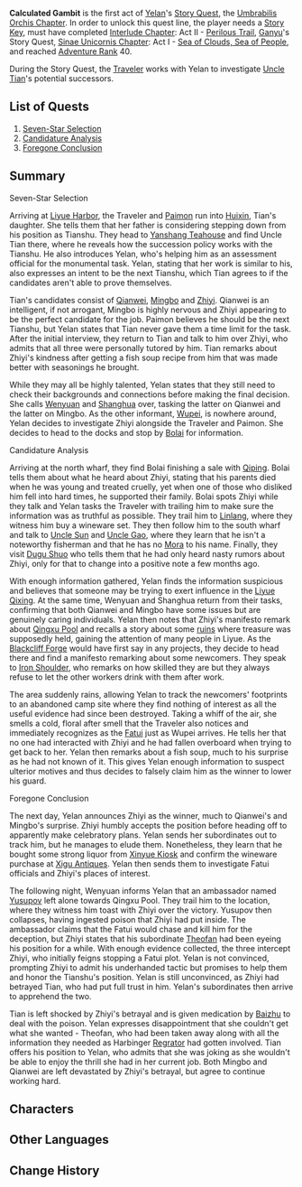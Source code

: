 {{Act Infobox
|image          = Story Card Umbrabilis Orchis Chapter Act I.png
|type           = Story
|chapter        = Umbrabilis Orchis Chapter
|act            = I
|character      = Yelan
|ARReq          = 40
|keyReq         = 1
|archonQuestReq = [[Interlude Chapter]]: Act II - [[Perilous Trail]]
|storyQuestReq  = [[Sinae Unicornis Chapter]]: Act I - [[Sea of Clouds, Sea of People]]
}}<!--
{{Description|}}-->
'''Calculated Gambit''' is the first act of [[Yelan]]'s [[Story Quest]], the [[Umbrabilis Orchis Chapter]]. In order to unlock this quest line, the player needs a [[Story Key]], must have completed [[Interlude Chapter]]: Act II - [[Perilous Trail]], [[Ganyu]]'s Story Quest, [[Sinae Unicornis Chapter]]: Act I - [[Sea of Clouds, Sea of People]], and reached [[Adventure Rank]] 40.

During the Story Quest, the [[Traveler]] works with Yelan to investigate [[Uncle Tian]]'s potential successors.

==List of Quests==
# [[Seven-Star Selection]]
# [[Candidature Analysis]]
# [[Foregone Conclusion]]

==Summary==
{{Description|The Tianshu of the Liyue Qixing is getting on in years, and the selection of his successor is nigh.<br />As the three candidates present themselves one after another, some force seems to be stirring the seemingly calm waters...<br />Now, even the greatest of chess-masters may play false, and thus set the game. Yet there are already precious few worthy players in the first place, and many more still are those who do not even comprehend that they are on the board.|Events Overview description}}

;Seven-Star Selection

Arriving at [[Liyue Harbor]], the Traveler and [[Paimon]] run into [[Huixin]], Tian's daughter. She tells them that her father is considering stepping down from his position as Tianshu. They head to [[Yanshang Teahouse]] and find Uncle Tian there, where he reveals how the succession policy works with the Tianshu. He also introduces Yelan, who's helping him as an assessment official for the monumental task. Yelan, stating that her work is similar to his, also expresses an intent to be the next Tianshu, which Tian agrees to if the candidates aren't able to prove themselves.

Tian's candidates consist of [[Qianwei]], [[Mingbo]] and [[Zhiyi]]. Qianwei is an intelligent, if not arrogant, Mingbo is highly nervous and Zhiyi appearing to be the perfect candidate for the job. Paimon believes he should be the next Tianshu, but Yelan states that Tian never gave them a time limit for the task. After the initial interview, they return to Tian and talk to him over Zhiyi, who admits that all three were personally tutored by him. Tian remarks about Zhiyi's kindness after getting a fish soup recipe from him that was made better with seasonings he brought.

While they may all be highly talented, Yelan states that they still need to check their backgrounds and connections before making the final decision. She calls [[Wenyuan]] and [[Shanghua]] over, tasking the latter on Qianwei and the latter on Mingbo. As the other informant, [[Wupei]], is nowhere around, Yelan decides to investigate Zhiyi alongside the Traveler and Paimon. She decides to head to the docks and stop by [[Bolai]] for information.

;Candidature Analysis

Arriving at the north wharf, they find Bolai finishing a sale with [[Qiping]]. Bolai tells them about what he heard about Zhiyi, stating that his parents died when he was young and treated cruelly, yet when one of those who disliked him fell into hard times, he supported their family. Bolai spots Zhiyi while they talk and Yelan tasks the Traveler with trailing him to make sure the information was as truthful as possible. They trail him to [[Linlang]], where they witness him buy a wineware set. They then follow him to the south wharf and talk to [[Uncle Sun]] and [[Uncle Gao]], where they learn that he isn't a noteworthy fisherman and that he has no [[Mora]] to his name. Finally, they visit [[Dugu Shuo]] who tells them that he had only heard nasty rumors about Zhiyi, only for that to change into a positive note a few months ago.

With enough information gathered, Yelan finds the information suspicious and believes that someone may be trying to exert influence in the [[Liyue Qixing]]. At the same time, Wenyuan and Shanghua return from their tasks, confirming that both Qianwei and Mingbo have some issues but are genuinely caring individuals. Yelan then notes that Zhiyi's manifesto remark about [[Qingxu Pool]] and recalls a story about some [[Qingxu Pool Underground Ruins|ruins]] where treasure was supposedly held, gaining the attention of many people in Liyue. As the [[Blackcliff Forge]] would have first say in any projects, they decide to head there and find a manifesto remarking about some newcomers. They speak to [[Iron Shoulder]], who remarks on how skilled they are but they always refuse to let the other workers drink with them after work.

The area suddenly rains, allowing Yelan to track the newcomers' footprints to an abandoned camp site where they find nothing of interest as all the useful evidence had since been destroyed. Taking a whiff of the air, she smells a cold, floral after smell that the Traveler also notices and immediately recognizes as the [[Fatui]] just as Wupei arrives. He tells her that no one had interacted with Zhiyi and he had fallen overboard when trying to get back to her. Yelan then remarks about a fish soup, much to his surprise as he had not known of it. This gives Yelan enough information to suspect ulterior motives and thus decides to falsely claim him as the winner to lower his guard.

;Foregone Conclusion

The next day, Yelan announces Zhiyi as the winner, much to Qianwei's and Mingbo's surprise. Zhiyi humbly accepts the position before heading off to apparently make celebratory plans. Yelan sends her subordinates out to track him, but he manages to elude them. Nonetheless, they learn that he bought some strong liquor from [[Xinyue Kiosk]] and confirm the wineware purchase at [[Xigu Antiques]]. Yelan then sends them to investigate Fatui officials and Zhiyi's places of interest.

The following night, Wenyuan informs Yelan that an ambassador named [[Yusupov]] left alone towards Qingxu Pool. They trail him to the location, where they witness him toast with Zhiyi over the victory. Yusupov then collapses, having ingested poison that Zhiyi had put inside. The ambassador claims that the Fatui would chase and kill him for the deception, but Zhiyi states that his subordinate [[Theofan]] had been eyeing his position for a while. With enough evidence collected, the three intercept Zhiyi, who initially feigns stopping a Fatui plot. Yelan is not convinced, prompting Zhiyi to admit his underhanded tactic but promises to help them and honor the Tianshu's position. Yelan is still unconvinced, as Zhiyi had betrayed Tian, who had put full trust in him. Yelan's subordinates then arrive to apprehend the two.

Tian is left shocked by Zhiyi's betrayal and is given medication by [[Baizhu]] to deal with the poison. Yelan expresses disappointment that she couldn't get what she wanted - Theofan, who had been taken away along with all the information they needed as Harbinger [[Pantalone|Regrator]] had gotten involved. Tian offers his position to Yelan, who admits that she was joking as she wouldn't be able to enjoy the thrill she had in her current job. Both Mingbo and Qianwei are left devastated by Zhiyi's betrayal, but agree to continue working hard.

==Characters==
{{Character Appearances|Calculated Gambit|type=Story Quest}}

==Other Languages==
{{Other Languages
|en      = Calculated Gambit
|zhs     = 棋生断处
|zhs_rm  = Qíshēng-duànchù
|zht     = 棋生斷處
|zht_rm  = Qíshēng-duànchù
|zh_tl   = Chess is Created at the Breaking Point
|zh_note = This is a paraphrase of  the longer saying {{Lang|mini=1|zh=棋从断处生|zh_rm=qí cóng duànchù shēng|zh_tl=chess is given life at the breaking point}}, used in the strategy board game {{w|Go_(game)|Go}} {{Lang|zh=围棋|zh_rm=Wéiqí}} to describe how a player must cut off their opponent's advancement in order to have an opportunity to win.
|ja      = 先の布石
|ja_rm   = Sen no Fuseki{{Assumed}}
|ja_tl   = Opening Move of the Groundwork
|ja_note = {{Lang|ja=先|mini=1}} read as {{Lang|ja_rm=sen|mini=1}} specifically can mean "the first move in the game of go or shogi". {{Lang|ja=布石|ja_rm=Fuseki|mini=1}} can mean both "groundwork, preparation" but it is also the whole board opening in the game of go. See {{w|Fuseki}}.
|ko      = 계산된 수
|ko_rm   = Gyesandoen Su
|ko_tl   = Calculated Move
|es      = Una apuesta calculada
|es_tl   = A Calculated Bet
|fr      = Pari calculé
|fr_tl   = Calculated Bet
|ru      = Расчётливый гамбит
|ru_tl   = 
|th      = ทลายแผนชิงรุกฆาต
|th_rm   = Thalai Phaen Ching Rukkhat
|th_tl   = 
|vi      = Nước Cờ Gặp Khó
|vi_tl   = 
|de      = Chance im Schachmatt
|de_tl   = Chance in Checkmate
|id      = Umpan Terstruktur
|id_tl   = Structured Bait
|pt      = Aposta Calculada
|pt_tl   = Calculated Bet
}}

==Change History==
{{Change History|2.7}}